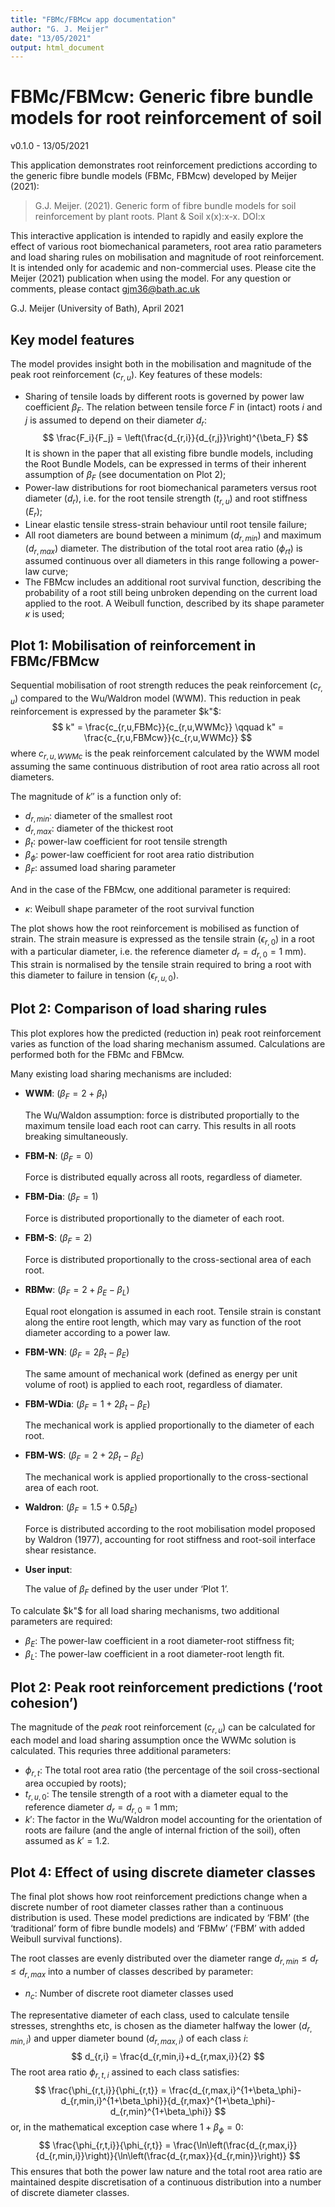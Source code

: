 ```yaml
---
title: "FBMc/FBMcw app documentation"
author: "G. J. Meijer"
date: "13/05/2021"
output: html_document
---
```



# FBMc/FBMcw: Generic fibre bundle models for root reinforcement of soil

v0.1.0 - 13/05/2021

This application demonstrates root reinforcement predictions according to the generic fibre bundle models (FBMc, FBMcw) developed by Meijer (2021):

> G.J. Meijer. (2021). Generic form of fibre bundle models for soil reinforcement by plant roots. Plant & Soil x(x):x-x. DOI:x

This interactive application is intended to rapidly and easily explore the effect of various root biomechanical parameters, root area ratio parameters and load sharing rules on mobilisation and magnitude of root reinforcement. It is intended only for academic and non-commercial uses. Please cite the Meijer (2021) publication when using the model. For any question or comments, please contact <gjm36@bath.ac.uk>

G.J. Meijer (University of Bath), April 2021


## Key model features

The model provides insight both in the mobilisation and magnitude of the peak root reinforcement ($c_{r,u}$). Key features of these models:

- Sharing of tensile loads by different roots is governed by power law coefficient $\beta_F$. The relation between tensile force $F$ in (intact) roots $i$ and $j$ is assumed to depend on their diameter $d_r$:
    $$ \frac{F_i}{F_j} = \left(\frac{d_{r,i}}{d_{r,j}}\right)^{\beta_F} $$
    It is shown in the paper that all existing fibre bundle models, including the Root Bundle Models, can be expressed in terms of their inherent assumption of $\beta_F$ (see documentation on Plot 2);
- Power-law distributions for root biomechanical parameters versus root diameter ($d_r$), i.e. for the root tensile strength ($t_{r,u}$) and root stiffness ($E_r$);
- Linear elastic tensile stress-strain behaviour until root tensile failure;
- All root diameters are bound between a minimum ($d_{r,min}$) and maximum ($d_{r,max}$) diameter. The distribution of the total root area ratio ($\phi_{rt}$) is assumed continuous over all diameters in this range following a power-law curve;
- The FBMcw includes an additional root survival function, describing the probability of a root still being unbroken depending on the current load applied to the root. A Weibull function, described by its shape parameter $\kappa$ is used;


## Plot 1: Mobilisation of reinforcement in FBMc/FBMcw

Sequential mobilisation of root strength reduces the peak reinforcement ($c_{r,u}$) compared to the Wu/Waldron model (WWM). This reduction in peak reinforcement is expressed by the parameter $k"$:
$$ k" = \frac{c_{r,u,FBMc}}{c_{r,u,WWMc}} \qquad k" = \frac{c_{r,u,FBMcw}}{c_{r,u,WWMc}} $$
where $c_{r,u,WWMc}$ is the peak reinforcement calculated by the WWM model assuming the same continuous distribution of root area ratio across all root diameters.

The magnitude of $k''$ is a function only of:

- $d_{r,min}$: diameter of the smallest root
- $d_{r,max}$: diameter of the thickest root
- $\beta_t$: power-law coefficient for root tensile strength
- $\beta_\phi$: power-law coefficient for root area ratio distribution 
- $\beta_F$: assumed load sharing parameter

And in the case of the FBMcw, one additional parameter is required:

- $\kappa$: Weibull shape parameter of the root survival function

The plot shows how the root reinforcement is mobilised as function of strain. The strain measure is expressed as the tensile strain ($\epsilon_{r,0}$) in a root with a particular diameter, i.e. the reference diameter $d_r = d_{r,0} = 1$ mm). This strain is normalised by the tensile strain required to bring a root with this diameter to failure in tension  ($\epsilon_{r,u,0}$). 


## Plot 2: Comparison of load sharing rules

This plot explores how the predicted (reduction in) peak root reinforcement varies as function of the load sharing mechanism assumed. Calculations are performed both for the FBMc and FBMcw. 

Many existing load sharing mechanisms are included:

- **WWM**: ($\beta_F=2+\beta_t$)
    
    The Wu/Waldon assumption: force is distributed proportially to the maximum tensile load each root can carry. This results in all roots breaking simultaneously.

- **FBM-N**: ($\beta_F=0$)

    Force is distributed equally across all roots, regardless of diameter.

- **FBM-Dia**: ($\beta_F=1$) 

    Force is distributed proportionally to the diameter of each root.
    
- **FBM-S**: ($\beta_F=2$)

    Force is distributed proportionally to the cross-sectional area of each root.

- **RBMw**: ($\beta_F=2+\beta_E-\beta_L$)

    Equal root elongation is assumed in each root. Tensile strain is constant along the entire root length, which may vary as function of the root diameter according to a power law.
    
- **FBM-WN**: ($\beta_F=2\beta_t-\beta_E$)

    The same amount of mechanical work (defined as energy per unit volume of root) is applied to each root, regardless of diamater.

- **FBM-WDia**: ($\beta_F=1+2\beta_t-\beta_E$)

    The mechanical work is applied proportionally to the diameter of each root.

- **FBM-WS**: ($\beta_F=2+2\beta_t-\beta_E$) 

    The mechanical work is applied proportionally to the cross-sectional area of each root.
    
- **Waldron**: ($\beta_F=1.5+0.5\beta_E$)

    Force is distributed according to the root mobilisation model proposed by Waldron (1977), accounting for root stiffness and root-soil interface shear resistance.
    
- **User input**: 
    
    The value of $\beta_F$ defined by the user under 'Plot 1'.

To calculate $k"$ for all load sharing mechanisms, two additional parameters are required:

- $\beta_E$: The power-law coefficient in a root diameter-root stiffness fit;
- $\beta_L$: The power-law coefficient in a root diameter-root length fit.


## Plot 2: Peak root reinforcement predictions ('root cohesion')

The magnitude of the *peak* root reinforcement ($c_{r,u}$) can be calculated for each model and load sharing assumption once the WWMc solution is calculated. This requries three additional parameters:

- $\phi_{r,t}$: The total root area ratio (the percentage of the soil cross-sectional area occupied by roots);
- $t_{r,u,0}$: The tensile strength of a root with a diameter equal to the reference diameter $d_r=d_{r,0}=1$ mm;
- $k'$: The factor in the Wu/Waldron model accounting for the orientation of roots are failure (and the angle of internal friction of the soil), often assumed as $k'=1.2$. 


## Plot 4: Effect of using discrete diameter classes

The final plot shows how root reinforcement predictions change when a discrete number of root diameter classes rather than a continuous distribution is used. These model predictions are indicated by 'FBM' (the 'traditional' form of fibre bundle models) and 'FBMw' ('FBM' with added Weibull survival functions).

The root classes are evenly distributed over the diameter range $d_{r,min} \leq d_r \leq d_{r,max}$ into a number of classes described by parameter:

- $n_c$: Number of discrete root diameter classes used

The representative diameter of each class, used to calculate tensile stresses, strenghths etc, is chosen as the diameter halfway the lower ($d_{r,min,i}$) and upper diameter bound ($d_{r,max,i}$) of each class $i$:
$$ d_{r,i} = \frac{d_{r,min,i}+d_{r,max,i}}{2} $$
The root area ratio $\phi_{r,t,i}$ assined to each class satisfies:
$$ \frac{\phi_{r,t,i}}{\phi_{r,t}} = \frac{d_{r,max,i}^{1+\beta_\phi}-d_{r,min,i}^{1+\beta_\phi}}{d_{r,max}^{1+\beta_\phi}-d_{r,min}^{1+\beta_\phi}} $$
or, in the mathematical exception case where $1+\beta_\phi=0$:
$$ \frac{\phi_{r,t,i}}{\phi_{r,t}} = \frac{\ln\left(\frac{d_{r,max,i}}{d_{r,min,i}}\right)}{\ln\left(\frac{d_{r,max}}{d_{r,min}}\right)} $$
This ensures that both the power law nature and the total root area ratio are maintained despite discretisation of a continuous distribution into a number of discrete diameter classes.
